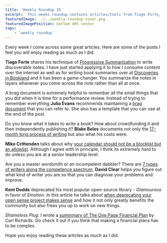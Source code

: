 ```yaml
---
title: 'Weekly Roundup 35'
excerpt: 'This weeks roundup contains articles/tools from Tiago Forte, Julia Evans, Blake Boles, Mike Crittenden, David Clear and Kent Dodds'
featuredImage: ../../weekly-roundup-cover.png
featuredImagePosition: bottom 40% center
tags:
    - 'weekly roundup'
---
```


Every week I come across some great articles. Here are some of the posts I feel you will enjoy reading as much as I did.

**Tiago Forte** shares his technique of [Progressive Summarization](https://fortelabs.co/blog/progressive-summarization-a-practical-technique-for-designing-discoverable-notes/) to write discoverable notes. I have just started applying it to how I consume content over the internet as well as for writing book summaries over at [Discoveries in Bookland](https://www.discoveriesinbookland.com/) and it has been a game-changer. You summarize the notes in layers whenever you come across the note rather than all at once.

A brag document is extremely helpful to remember all the small things that you did when it is time for a performance review. Instead of trying to remember everything **Julia Evans** recommends maintaining a [brag document](https://jvns.ca/blog/brag-documents/) that you can refer to. She also has a template that you can use at the end of the post.

Do you know what it takes to write a book? How about crowdfunding it and then independently publishing it? **Blake Boles** documents not only the [17-month long process of writing](https://www.blakeboles.com/2020/07/book-story/) but also what his costs were.

**Mike Crittenden** talks about why [your calendar should not be a blocklist but an allowlist](https://critter.blog/2020/08/03/your-calendar-should-be-an-allowlist-not-a-blocklist/). Although I agree with in principle, I think its extremely hard to do unless you are at a senior leadership level.

Are you a master wordsmith or an incompetent dabbler? There are [7 types of writers along the competence spectrum](https://writingcooperative.com/the-7-types-of-writers-from-delusional-to-perfectionist-daf8237c49bf). **David Clear** helps you figure out what kind of writer you are so that you can diagnose your problems and improve.

**Kent Dodds** deprecated his most popular open-source library - _Glamourous_ in favor of _Emotion_. In this article he talks about [when deprecating your open sense project makes sense](https://kentcdodds.com/blog/favor-progress-over-pride-in-open-source) and how it not only greatly benefits the community but also frees you up to work on new things.

_Shameless Plug_: I wrote a [summmary of The One Page Financial Plan](https://www.discoveriesinbookland.com/blog/one-page-financial-plan) by Carl Richards. Go check it out if you think that making a financial plans has to be complex.

Hope you enjoy reading these articles as much as I did.
